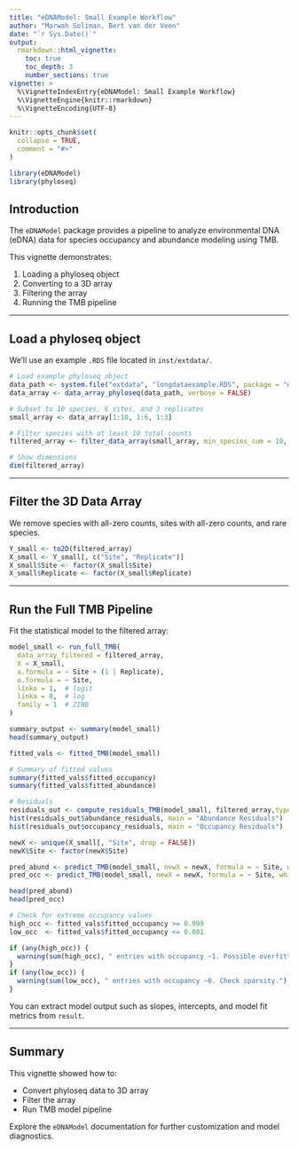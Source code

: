 ```yaml
---
title: "eDNAModel: Small Example Workflow"
author: "Marwah Soliman, Bert van der Veen"
date: "`r Sys.Date()`"
output:
  rmarkdown::html_vignette:
    toc: true
    toc_depth: 3
    number_sections: true
vignette: >
  %\VignetteIndexEntry{eDNAModel: Small Example Workflow}
  %\VignetteEngine{knitr::rmarkdown}
  %\VignetteEncoding{UTF-8}
---
```


```r
knitr::opts_chunk$set(
  collapse = TRUE,
  comment = "#>"
)
```

```r
library(eDNAModel)
library(phyloseq)
```


## Introduction

The `eDNAModel` package provides a pipeline to analyze environmental DNA (eDNA) data for species occupancy and abundance modeling using TMB.

This vignette demonstrates:

1. Loading a phyloseq object
2. Converting to a 3D array
3. Filtering the array
4. Running the TMB pipeline

---

## Load a phyloseq object

We'll use an example `.RDS` file located in `inst/extdata/`.

```r
# Load example phyloseq object
data_path <- system.file("extdata", "longdataexample.RDS", package = "eDNAModel")
data_array <- data_array_phyloseq(data_path, verbose = FALSE)

# Subset to 10 species, 6 sites, and 3 replicates
small_array <- data_array[1:10, 1:6, 1:3]

# Filter species with at least 10 total counts
filtered_array <- filter_data_array(small_array, min_species_sum = 10, save_path = NULL)

# Show dimensions
dim(filtered_array)
```

---

## Filter the 3D Data Array

We remove species with all-zero counts, sites with all-zero counts, and rare species.

```r
Y_small <- to2D(filtered_array)
X_small <- Y_small[, c("Site", "Replicate")]
X_small$Site <- factor(X_small$Site)
X_small$Replicate <- factor(X_small$Replicate)
```

---

## Run the Full TMB Pipeline

Fit the statistical model to the filtered array:

```r
model_small <- run_full_TMB(
  data_array_filtered = filtered_array,
  X = X_small,
  a.formula = ~ Site + (1 | Replicate),
  o.formula = ~ Site,
  linko = 1,  # logit
  linka = 0,  # log
  family = 1  # ZINB
)
```

```r
summary_output <- summary(model_small)
head(summary_output)
```

```r
fitted_vals <- fitted_TMB(model_small)

# Summary of fitted values
summary(fitted_vals$fitted_occupancy)
summary(fitted_vals$fitted_abundance)
```

```r
# Residuals
residuals_out <- compute_residuals_TMB(model_small, filtered_array,type="pearson")
hist(residuals_out$abundance_residuals, main = "Abundance Residuals")
hist(residuals_out$occupancy_residuals, main = "Occupancy Residuals")
```


```r
newX <- unique(X_small[, "Site", drop = FALSE])
newX$Site <- factor(newX$Site)

pred_abund <- predict_TMB(model_small, newX = newX, formula = ~ Site, which = "abundance",type = ("response"))
pred_occ <- predict_TMB(model_small, newX = newX, formula = ~ Site, which = "occupancy",type = ("response"))

head(pred_abund)
head(pred_occ)
```

```r
# Check for extreme occupancy values
high_occ <- fitted_vals$fitted_occupancy >= 0.999
low_occ  <- fitted_vals$fitted_occupancy <= 0.001

if (any(high_occ)) {
  warning(sum(high_occ), " entries with occupancy ~1. Possible overfitting.")
}
if (any(low_occ)) {
  warning(sum(low_occ), " entries with occupancy ~0. Check sparsity.")
}

```

You can extract model output such as slopes, intercepts, and model fit metrics from `result`.

---

## Summary

This vignette showed how to:

- Convert phyloseq data to 3D array
- Filter the array
- Run TMB model pipeline

Explore the `eDNAModel` documentation for further customization and model diagnostics.
